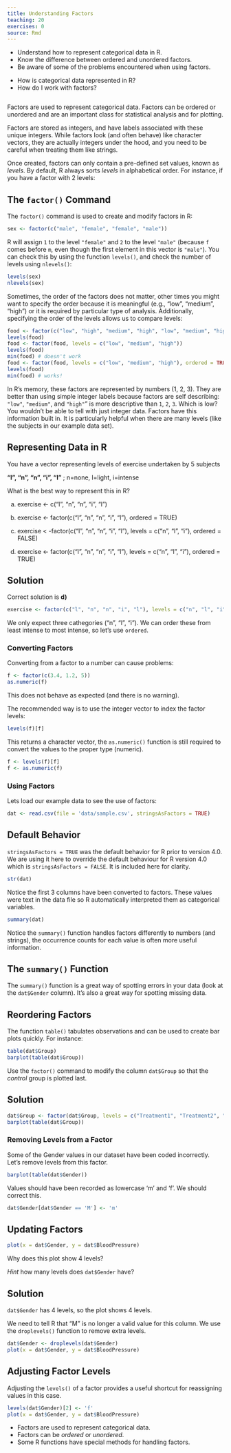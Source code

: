 ```yaml
---
title: Understanding Factors
teaching: 20
exercises: 0
source: Rmd
---
```


::::::::::::::::::::::::::::::::::::::: objectives

- Understand how to represent categorical data in R.
- Know the difference between ordered and unordered factors.
- Be aware of some of the problems encountered when using factors.

::::::::::::::::::::::::::::::::::::::::::::::::::

:::::::::::::::::::::::::::::::::::::::: questions

- How is categorical data represented in R?
- How do I work with factors?

::::::::::::::::::::::::::::::::::::::::::::::::::

```r
```

Factors are used to represent categorical data. Factors can be ordered or
unordered and are an important class for statistical analysis and for plotting.

Factors are stored as integers, and have labels associated with these unique
integers. While factors look (and often behave) like character vectors, they are
actually integers under the hood, and you need to be careful when treating them
like strings.

Once created, factors can only contain a pre-defined set values, known as
*levels*. By default, R always sorts *levels* in alphabetical order. For
instance, if you have a factor with 2 levels:

:::::::::::::::::::::::::::::::::::::::::  callout

## The `factor()` Command

The `factor()` command is used to create and modify factors in R:

```r
sex <- factor(c("male", "female", "female", "male"))
```

::::::::::::::::::::::::::::::::::::::::::::::::::

R will assign `1` to the level `"female"` and `2` to the level `"male"` (because
`f` comes before `m`, even though the first element in this vector is
`"male"`). You can check this by using the function `levels()`, and check the
number of levels using `nlevels()`:

```r
levels(sex)
nlevels(sex)
```

Sometimes, the order of the factors does not matter, other times you might want
to specify the order because it is meaningful (e.g., "low", "medium", "high") or
it is required by particular type of analysis. Additionally, specifying the
order of the levels allows us to compare levels:

```r
food <- factor(c("low", "high", "medium", "high", "low", "medium", "high"))
levels(food)
food <- factor(food, levels = c("low", "medium", "high"))
levels(food)
min(food) # doesn't work
food <- factor(food, levels = c("low", "medium", "high"), ordered = TRUE)
levels(food)
min(food) # works!
```

In R's memory, these factors are represented by numbers (1, 2, 3). They are
better than using simple integer labels because factors are self describing:
`"low"`, `"medium"`, and `"high"`" is more descriptive than `1`, `2`, `3`. Which
is low?  You wouldn't be able to tell with just integer data. Factors have this
information built in. It is particularly helpful when there are many levels
(like the subjects in our example data set).

:::::::::::::::::::::::::::::::::::::::  challenge

## Representing Data in R

You have a vector representing levels of exercise undertaken by 5 subjects

**"l", "n", "n", "i", "l"** ; n=none, l=light, i=intense

What is the best way to represent this in R?

a) exercise \<- c("l", "n", "n", "i", "l")

b) exercise \<- factor(c("l", "n", "n", "i", "l"), ordered = TRUE)

c) exercise \< -factor(c("l", "n", "n", "i", "l"), levels = c("n", "l", "i"), ordered = FALSE)

d) exercise \<- factor(c("l", "n", "n", "i", "l"), levels = c("n", "l", "i"), ordered = TRUE)

:::::::::::::::  solution

## Solution

Correct solution is **d)**

```r
exercise <- factor(c("l", "n", "n", "i", "l"), levels = c("n", "l", "i"), ordered = TRUE)
```

We only expect three cathegories ("n", "l", "i").
We can order these from least intense to most intense, so let's use `ordered`.



:::::::::::::::::::::::::

::::::::::::::::::::::::::::::::::::::::::::::::::

### Converting Factors

Converting from a factor to a number can cause problems:

```r
f <- factor(c(3.4, 1.2, 5))
as.numeric(f)
```

This does not behave as expected (and there is no warning).

The recommended way is to use the integer vector to index the factor levels:

```r
levels(f)[f]
```

This returns a character vector, the `as.numeric()` function is still required to convert the values to the proper type (numeric).

```r
f <- levels(f)[f]
f <- as.numeric(f)
```

### Using Factors

Lets load our example data to see the use of factors:

```r
dat <- read.csv(file = 'data/sample.csv', stringsAsFactors = TRUE)
```

:::::::::::::::::::::::::::::::::::::::::  callout

## Default Behavior

`stringsAsFactors = TRUE` was the default behavior for R prior to version 4.0.
We are using it here to override the default behaviour for R version 4.0 which is `stringsAsFactors = FALSE`.
It is included here for clarity.


::::::::::::::::::::::::::::::::::::::::::::::::::

```r
str(dat)
```

Notice the first 3 columns have been converted to factors. These values were text in the data file so R automatically interpreted them as categorical variables.

```r
summary(dat)
```

Notice the `summary()` function handles factors differently to numbers (and strings), the occurrence counts for each value is often more useful information.

:::::::::::::::::::::::::::::::::::::::::  callout

## The `summary()` Function

The `summary()` function is a great way of spotting errors in your data (look at the `dat$Gender` column).
It's also a great way for spotting missing data.


::::::::::::::::::::::::::::::::::::::::::::::::::

:::::::::::::::::::::::::::::::::::::::  challenge

## Reordering Factors

The function `table()` tabulates observations and can be used to create bar plots quickly. For instance:

```r
table(dat$Group)
barplot(table(dat$Group))
```

Use the `factor()` command to modify the column `dat$Group` so that the *control* group is plotted last.

:::::::::::::::  solution

## Solution

```r
dat$Group <- factor(dat$Group, levels = c("Treatment1", "Treatment2", "Control"))
barplot(table(dat$Group))
```

:::::::::::::::::::::::::

::::::::::::::::::::::::::::::::::::::::::::::::::

### Removing Levels from a Factor

Some of the Gender values in our dataset have been coded incorrectly.
Let's remove levels from this factor.

```r
barplot(table(dat$Gender))
```

Values should have been recorded as lowercase 'm' and 'f'. We should correct this.

```r
dat$Gender[dat$Gender == 'M'] <- 'm'
```

:::::::::::::::::::::::::::::::::::::::  challenge

## Updating Factors

```r
plot(x = dat$Gender, y = dat$BloodPressure)
```

Why does this plot show 4 levels?

*Hint* how many levels does `dat$Gender` have?

:::::::::::::::  solution

## Solution

`dat$Gender` has 4 levels, so the plot shows 4 levels.



:::::::::::::::::::::::::

::::::::::::::::::::::::::::::::::::::::::::::::::

We need to tell R that "M" is no longer a valid value for this column.
We use the `droplevels()` function to remove extra levels.

```r
dat$Gender <- droplevels(dat$Gender)
plot(x = dat$Gender, y = dat$BloodPressure)
```

:::::::::::::::::::::::::::::::::::::::::  callout

## Adjusting Factor Levels

Adjusting the `levels()` of a factor provides a useful shortcut for reassigning values in this case.

```r
levels(dat$Gender)[2] <- 'f'
plot(x = dat$Gender, y = dat$BloodPressure)
```

::::::::::::::::::::::::::::::::::::::::::::::::::



:::::::::::::::::::::::::::::::::::::::: keypoints

- Factors are used to represent categorical data.
- Factors can be *ordered* or *unordered*.
- Some R functions have special methods for handling factors.

::::::::::::::::::::::::::::::::::::::::::::::::::


